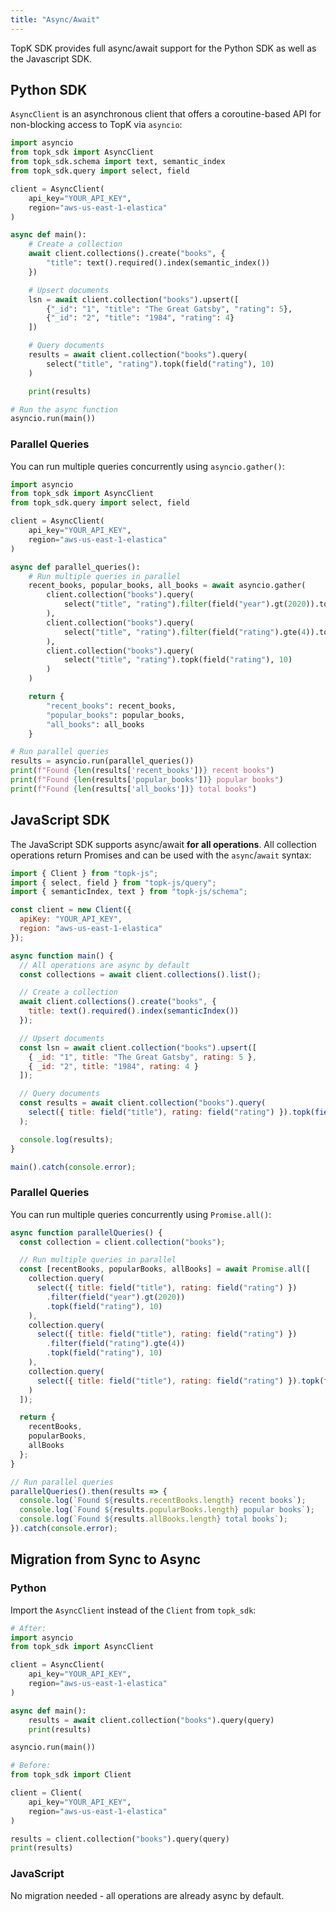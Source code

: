 ```yaml
---
title: "Async/Await"
---
```


TopK SDK provides full async/await support for the Python SDK as well as the Javascript SDK.

## Python SDK

`AsyncClient` is an asynchronous client that offers a coroutine-based API for non-blocking access to TopK via `asyncio`:

```python
import asyncio
from topk_sdk import AsyncClient
from topk_sdk.schema import text, semantic_index
from topk_sdk.query import select, field

client = AsyncClient(
    api_key="YOUR_API_KEY",
    region="aws-us-east-1-elastica"
)

async def main():
    # Create a collection
    await client.collections().create("books", {
        "title": text().required().index(semantic_index())
    })

    # Upsert documents
    lsn = await client.collection("books").upsert([
        {"_id": "1", "title": "The Great Gatsby", "rating": 5},
        {"_id": "2", "title": "1984", "rating": 4}
    ])

    # Query documents
    results = await client.collection("books").query(
        select("title", "rating").topk(field("rating"), 10)
    )

    print(results)

# Run the async function
asyncio.run(main())
```

### Parallel Queries

You can run multiple queries concurrently using `asyncio.gather()`:

```python
import asyncio
from topk_sdk import AsyncClient
from topk_sdk.query import select, field

client = AsyncClient(
    api_key="YOUR_API_KEY",
    region="aws-us-east-1-elastica"
)

async def parallel_queries():
    # Run multiple queries in parallel
    recent_books, popular_books, all_books = await asyncio.gather(
        client.collection("books").query(
            select("title", "rating").filter(field("year").gt(2020)).topk(field("rating"), 10)
        ),
        client.collection("books").query(
            select("title", "rating").filter(field("rating").gte(4)).topk(field("rating"), 10)
        ),
        client.collection("books").query(
            select("title", "rating").topk(field("rating"), 10)
        )
    )

    return {
        "recent_books": recent_books,
        "popular_books": popular_books,
        "all_books": all_books
    }

# Run parallel queries
results = asyncio.run(parallel_queries())
print(f"Found {len(results['recent_books'])} recent books")
print(f"Found {len(results['popular_books'])} popular books")
print(f"Found {len(results['all_books'])} total books")
```

## JavaScript SDK

The JavaScript SDK supports async/await **for all operations**. All collection operations return Promises and can be used with the `async`/`await` syntax:

```javascript
import { Client } from "topk-js";
import { select, field } from "topk-js/query";
import { semanticIndex, text } from "topk-js/schema";

const client = new Client({
  apiKey: "YOUR_API_KEY",
  region: "aws-us-east-1-elastica"
});

async function main() {
  // All operations are async by default
  const collections = await client.collections().list();

  // Create a collection
  await client.collections().create("books", {
    title: text().required().index(semanticIndex())
  });

  // Upsert documents
  const lsn = await client.collection("books").upsert([
    { _id: "1", title: "The Great Gatsby", rating: 5 },
    { _id: "2", title: "1984", rating: 4 }
  ]);

  // Query documents
  const results = await client.collection("books").query(
    select({ title: field("title"), rating: field("rating") }).topk(field("rating"), 10)
  );

  console.log(results);
}

main().catch(console.error);
```

### Parallel Queries

You can run multiple queries concurrently using `Promise.all()`:

```javascript
async function parallelQueries() {
  const collection = client.collection("books");

  // Run multiple queries in parallel
  const [recentBooks, popularBooks, allBooks] = await Promise.all([
    collection.query(
      select({ title: field("title"), rating: field("rating") })
        .filter(field("year").gt(2020))
        .topk(field("rating"), 10)
    ),
    collection.query(
      select({ title: field("title"), rating: field("rating") })
        .filter(field("rating").gte(4))
        .topk(field("rating"), 10)
    ),
    collection.query(
      select({ title: field("title"), rating: field("rating") }).topk(field("rating"), 10)
    )
  ]);

  return {
    recentBooks,
    popularBooks,
    allBooks
  };
}

// Run parallel queries
parallelQueries().then(results => {
  console.log(`Found ${results.recentBooks.length} recent books`);
  console.log(`Found ${results.popularBooks.length} popular books`);
  console.log(`Found ${results.allBooks.length} total books`);
}).catch(console.error);
```

## Migration from Sync to Async

### Python

Import the `AsyncClient` instead of the `Client` from `topk_sdk`:

```python
# After:
import asyncio
from topk_sdk import AsyncClient

client = AsyncClient(
    api_key="YOUR_API_KEY",
    region="aws-us-east-1-elastica"
)

async def main():
    results = await client.collection("books").query(query)
    print(results)

asyncio.run(main())
```

```python
# Before:
from topk_sdk import Client

client = Client(
    api_key="YOUR_API_KEY",
    region="aws-us-east-1-elastica"
)

results = client.collection("books").query(query)
print(results)
```

### JavaScript
No migration needed - all operations are already async by default.
